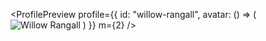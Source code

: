 

<ProfilePreview
  profile={{
    id: "willow-rangall",
    avatar: () => (
      <Image
        alt="Willow Rangall"
        borderRadius="circle"
        height={64}
        width={64}
        src="/avatar3.png"
      />
    )
  }}
  m={2}
/>
